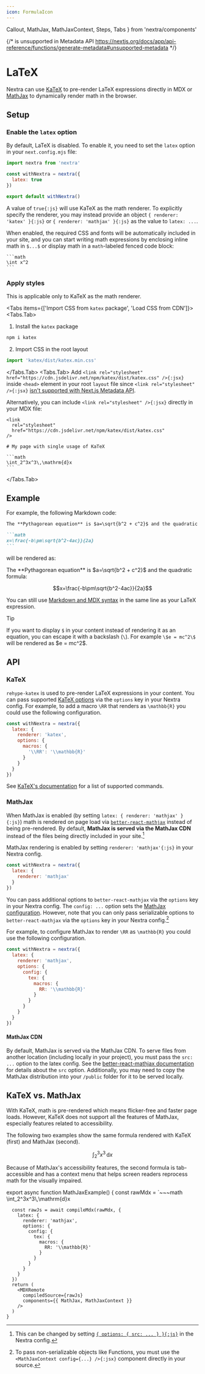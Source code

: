 ```yaml
---
icon: FormulaIcon
---
```


  Callout,
  MathJax,
  MathJaxContext,
  Steps,
  Tabs
} from 'nextra/components'

{/* <link rel="stylesheet"> is unsupported in Metadata API https://nextjs.org/docs/app/api-reference/functions/generate-metadata#unsupported-metadata */}

<link
  rel="stylesheet"
  href="https://cdn.jsdelivr.net/npm/katex/dist/katex.css"
/>

# LaTeX

Nextra can use [KaTeX](https://katex.org) to pre-render LaTeX expressions
directly in MDX or [MathJax](https://mathjax.org) to dynamically render math in
the browser.

## Setup

<Steps>

### Enable the `latex` option

By default, LaTeX is disabled. To enable it, you need to set the `latex` option
in your `next.config.mjs` file:

```js filename="next.config.mjs" {4}
import nextra from 'nextra'

const withNextra = nextra({
  latex: true
})

export default withNextra()
```

A value of `true{:js}` will use KaTeX as the math renderer. To explicitly
specify the renderer, you may instead provide an object
`{ renderer: 'katex' }{:js}` or `{ renderer: 'mathjax' }{:js}` as the value to
`latex: ...`.

When enabled, the required CSS and fonts will be automatically included in your
site, and you can start writing math expressions by enclosing inline math in
`$...$` or display math in a `math`-labeled fenced code block:

````mdx
```math
\int x^2
```
````

### Apply styles

<Callout type="warning">
  This is applicable only to KaTeX as the math renderer.
</Callout>

<Tabs items={['Import CSS from `katex` package', 'Load CSS from CDN']}>
<Tabs.Tab>
1. Install the `katex` package

```bash npm2yarn
npm i katex
```

2. Import CSS in the root layout

```js filename="app/layout.jsx"
import 'katex/dist/katex.min.css'
```

</Tabs.Tab>
<Tabs.Tab>
Add `<link rel="stylesheet" href="https://cdn.jsdelivr.net/npm/katex/dist/katex.css" />{:jsx}`
inside `<head>` element in your root `layout` file since `<link rel="stylesheet" />{:jsx}`
[isn't supported with Next.js Metadata API](https://nextjs.org/docs/app/api-reference/functions/generate-metadata#unsupported-metadata).

Alternatively, you can include `<link rel="stylesheet" />{:jsx}` directly in
your MDX file:

````mdx filename="katex.mdx"
<link
  rel="stylesheet"
  href="https://cdn.jsdelivr.net/npm/katex/dist/katex.css"
/>

# My page with single usage of KaTeX

```math
\int_2^3x^3\,\mathrm{d}x
```
````

</Tabs.Tab>
</Tabs>
</Steps>

## Example

For example, the following Markdown code:

````md filename="page.md"
The **Pythagorean equation** is $a=\sqrt{b^2 + c^2}$ and the quadratic formula:

```math
x=\frac{-b\pm\sqrt{b^2-4ac}}{2a}
```
````

will be rendered as:

<div className="mt-6 rounded-xl border p-4 nextra-border">
The **Pythagorean equation** is $a=\sqrt{b^2 + c^2}$ and the quadratic formula:

```math
x=\frac{-b\pm\sqrt{b^2-4ac}}{2a}
```

</div>

You can still use [Markdown and MDX syntax](../markdown) in the same line as
your LaTeX expression.

> [!TIP]
>
> If you want to display `$` in your content instead of rendering it as an
> equation, you can escape it with a backslash (`\`). For example `\$e = mc^2\$`
> will be rendered as \$e = mc^2\$.

## API

### KaTeX

`rehype-katex` is used to pre-render LaTeX expressions in your content. You can
pass supported [KaTeX options](https://katex.org/docs/options) via the `options`
key in your Nextra config. For example, to add a macro `\RR` that renders as
`\mathbb{R}` you could use the following configuration.

```js filename="next.config.mjs" {4-8}
const withNextra = nextra({
  latex: {
    renderer: 'katex',
    options: {
      macros: {
        '\\RR': '\\mathbb{R}'
      }
    }
  }
})
```

See [KaTeX's documentation](https://katex.org/docs/supported) for a list of
supported commands.

### MathJax

When MathJax is enabled (by setting `latex: { renderer: 'mathjax' }{:js}`) math
is rendered on page load via
[`better-react-mathjax`](https://github.com/fast-reflexes/better-react-mathjax)
instead of being pre-rendered. By default, **MathJax is served via the MathJax
CDN** instead of the files being directly included in your site.[^1]

[^1]:
    This can be changed by setting
    [`{ options: { src: ... } }{:js}`](https://github.com/fast-reflexes/better-react-mathjax#src-string--undefined)
    in the Nextra config.

MathJax rendering is enabled by setting `renderer: 'mathjax'{:js}` in your
Nextra config.

```js filename="next.config.mjs" {3}
const withNextra = nextra({
  latex: {
    renderer: 'mathjax'
  }
})
```

You can pass additional options to `better-react-mathjax` via the `options` key
in your Nextra config. The `config: ...` option sets the
[MathJax configuration](https://docs.mathjax.org/en/latest/options/index.html).
However, note that you can only pass serializable options to
`better-react-mathjax` via the `options` key in your Nextra config.[^2]

[^2]:
    To pass non-serializable objects like Functions, you must use the
    `<MathJaxContext config={...} />{:jsx}` component directly in your source.

For example, to configure MathJax to render `\RR` as `\mathbb{R}` you could use
the following configuration.

```js filename="next.config.mjs" {4-12}
const withNextra = nextra({
  latex: {
    renderer: 'mathjax',
    options: {
      config: {
        tex: {
          macros: {
            RR: '\\mathbb{R}'
          }
        }
      }
    }
  }
})
```

#### MathJax CDN

By default, MathJax is served via the MathJax CDN. To serve files from another
location (including locally in your project), you must pass the `src: ...`
option to the latex config. See the
[better-react-mathjax documentation](https://github.com/fast-reflexes/better-react-mathjax#src-string--undefined)
for details about the `src` option. Additionally, you may need to copy the
MathJax distribution into your `/public` folder for it to be served locally.

## KaTeX vs. MathJax

With KaTeX, math is pre-rendered which means flicker-free and faster page loads.
However, KaTeX does not support all the features of MathJax, especially features
related to accessibility.

The following two examples show the same formula rendered with KaTeX (first) and
MathJax (second).

```math
\int_2^3x^3\,\mathrm{d}x
```

<MathJaxExample />

Because of MathJax's accessibility features, the second formula is
tab-accessible and has a context menu that helps screen readers reprocess math
for the visually impaired.

export async function MathJaxExample() {
  const rawMdx = `~~~math
\\int_2^3x^3\\,\\mathrm{d}x
~~~`
  const rawJs = await compileMdx(rawMdx, {
    latex: {
      renderer: 'mathjax',
      options: {
        config: {
          tex: {
            macros: {
              RR: '\\mathbb{R}'
            }
          }
        }
      }
    }
  })
  return (
    <MDXRemote
      compiledSource={rawJs}
      components={{ MathJax, MathJaxContext }}
    />
  )
}
